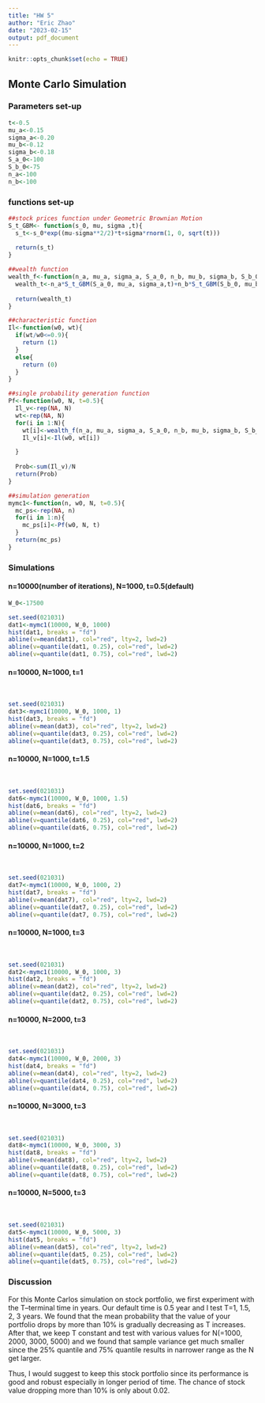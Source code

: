 ```yaml
---
title: "HW 5"
author: "Eric Zhao"
date: "2023-02-15"
output: pdf_document
---
```


```r
knitr::opts_chunk$set(echo = TRUE)
```

## Monte Carlo Simulation

### Parameters set-up

```r
t<-0.5 
mu_a<-0.15
sigma_a<-0.20
mu_b<-0.12
sigma_b<-0.18
S_a_0<-100
S_b_0<-75
n_a<-100
n_b<-100
```

### functions set-up
```r
##stock prices function under Geometric Brownian Motion
S_t_GBM<- function(s_0, mu, sigma ,t){
  s_t<-s_0*exp((mu-sigma**2/2)*t+sigma*rnorm(1, 0, sqrt(t)))
 
  return(s_t)
}

##wealth function
wealth_f<-function(n_a, mu_a, sigma_a, S_a_0, n_b, mu_b, sigma_b, S_b_0, t){
  wealth_t<-n_a*S_t_GBM(S_a_0, mu_a, sigma_a,t)+n_b*S_t_GBM(S_b_0, mu_b, sigma_b,t)
  
  return(wealth_t)
}

##characteristic function
Il<-function(w0, wt){
  if(wt/w0<=0.9){
    return (1)
  }
  else{
    return (0)
  }
}

##single probability generation function
Pf<-function(w0, N, t=0.5){
  Il_v<-rep(NA, N)
  wt<-rep(NA, N)
  for(i in 1:N){
    wt[i]<-wealth_f(n_a, mu_a, sigma_a, S_a_0, n_b, mu_b, sigma_b, S_b_0, t)
    Il_v[i]<-Il(w0, wt[i])

  }
  
  Prob<-sum(Il_v)/N
  return(Prob)
}

##simulation generation
mymc1<-function(n, w0, N, t=0.5){
  mc_ps<-rep(NA, n)
  for(i in 1:n){
    mc_ps[i]<-Pf(w0, N, t)
  }
  return(mc_ps)
}
```


### Simulations


#### n=10000(number of iterations), N=1000, t=0.5(default)


```r
W_0<-17500

set.seed(021031)
dat1<-mymc1(10000, W_0, 1000)
hist(dat1, breaks = "fd")
abline(v=mean(dat1), col="red", lty=2, lwd=2)
abline(v=quantile(dat1, 0.25), col="red", lwd=2)
abline(v=quantile(dat1, 0.75), col="red", lwd=2)
```


#### n=10000, N=1000, t=1

\
```r
set.seed(021031)
dat3<-mymc1(10000, W_0, 1000, 1)
hist(dat3, breaks = "fd")
abline(v=mean(dat3), col="red", lty=2, lwd=2)
abline(v=quantile(dat3, 0.25), col="red", lwd=2)
abline(v=quantile(dat3, 0.75), col="red", lwd=2)
```


#### n=10000, N=1000, t=1.5

\
```r
set.seed(021031)
dat6<-mymc1(10000, W_0, 1000, 1.5)
hist(dat6, breaks = "fd")
abline(v=mean(dat6), col="red", lty=2, lwd=2)
abline(v=quantile(dat6, 0.25), col="red", lwd=2)
abline(v=quantile(dat6, 0.75), col="red", lwd=2)
```


#### n=10000, N=1000, t=2

\
```r
set.seed(021031)
dat7<-mymc1(10000, W_0, 1000, 2)
hist(dat7, breaks = "fd")
abline(v=mean(dat7), col="red", lty=2, lwd=2)
abline(v=quantile(dat7, 0.25), col="red", lwd=2)
abline(v=quantile(dat7, 0.75), col="red", lwd=2)
```


#### n=10000, N=1000, t=3

\
```r
set.seed(021031)
dat2<-mymc1(10000, W_0, 1000, 3)
hist(dat2, breaks = "fd")
abline(v=mean(dat2), col="red", lty=2, lwd=2)
abline(v=quantile(dat2, 0.25), col="red", lwd=2)
abline(v=quantile(dat2, 0.75), col="red", lwd=2)
```


#### n=10000, N=2000, t=3

\
```r
set.seed(021031)
dat4<-mymc1(10000, W_0, 2000, 3)
hist(dat4, breaks = "fd")
abline(v=mean(dat4), col="red", lty=2, lwd=2)
abline(v=quantile(dat4, 0.25), col="red", lwd=2)
abline(v=quantile(dat4, 0.75), col="red", lwd=2)
```


#### n=10000, N=3000, t=3

\
```r
set.seed(021031)
dat8<-mymc1(10000, W_0, 3000, 3)
hist(dat8, breaks = "fd")
abline(v=mean(dat8), col="red", lty=2, lwd=2)
abline(v=quantile(dat8, 0.25), col="red", lwd=2)
abline(v=quantile(dat8, 0.75), col="red", lwd=2)
```


#### n=10000, N=5000, t=3

\
```r
set.seed(021031)
dat5<-mymc1(10000, W_0, 5000, 3)
hist(dat5, breaks = "fd")
abline(v=mean(dat5), col="red", lty=2, lwd=2)
abline(v=quantile(dat5, 0.25), col="red", lwd=2)
abline(v=quantile(dat5, 0.75), col="red", lwd=2)
```


### Discussion

For this Monte Carlos simulation on stock portfolio, we first experiment with the T--terminal time in years. Our default time is 0.5 year and I test T=1, 1.5, 2, 3 years. We found that the mean probability that the value of your portfolio drops by more than 10% is gradually decreasing as T increases. After that, we keep T constant and test with various values for N(=1000, 2000, 3000, 5000) and we found that sample variance get much smaller since the 25% quantile and 75% quantile results in narrower range as the N get larger. 

Thus, I would suggest to keep this stock portfolio since its performance is good and robust especially in longer period of time. The chance of stock value dropping more than 10% is only about 0.02.
